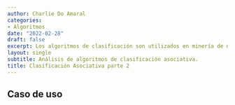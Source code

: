 ```yaml
---
author: Charlie Do Amaral
categories:
- Algoritmos
date: "2022-02-28"
draft: false
excerpt: Los algoritmos de clasificación son utilizados en minería de datos, sobre bases de   datos transaccionales, permiten encontrar de forma eficiente "conjuntos de items            frecuentes", los cuales sirven de base para generar reglas de asociación. 
layout: single
subtitle: Análisis de algoritmos de clasificación asociativa.
title: Clasificación Asociativa parte 2
---
```


## Caso de uso



